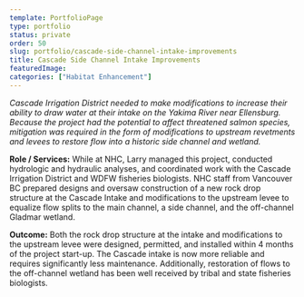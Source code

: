 ```yaml
---
template: PortfolioPage
type: portfolio
status: private
order: 50
slug: portfolio/cascade-side-channel-intake-improvements
title: Cascade Side Channel Intake Improvements
featuredImage: 
categories: ["Habitat Enhancement"]
---
```


_Cascade Irrigation District needed to make modifications to increase their ability to draw water at their intake on the Yakima River near Ellensburg. Because the project had the potential to affect threatened salmon species, mitigation was required in the form of modifications to upstream revetments and levees to restore flow into a historic side channel and wetland._  
  
**Role / Services:** While at NHC, Larry managed this project, conducted hydrologic and hydraulic analyses, and coordinated work with the Cascade Irrigation District and WDFW fisheries biologists. NHC staff from Vancouver BC prepared designs and oversaw construction of a new rock drop structure at the Cascade Intake and modifications to the upstream levee to equalize flow splits to the main channel, a side channel, and the off-channel Gladmar wetland.  
  
**Outcome:** Both the rock drop structure at the intake and modifications to the upstream levee were designed, permitted, and installed within 4 months of the project start-up. The Cascade intake is now more reliable and requires significantly less maintenance. Additionally, restoration of flows to the off-channel wetland has been well received by tribal and state fisheries biologists.